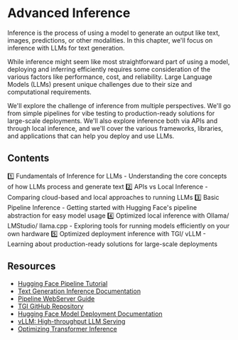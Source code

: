 # Advanced Inference

Inference is the process of using a model to generate an output like text, images, predictions, or other modalities. In this chapter, we'll focus on inference with LLMs for text generation.

While inference might seem like most straightforward part of using a model, deploying and inferring efficiently requires some consideration of the various factors like performance, cost, and reliability. Large Language Models (LLMs) present unique challenges due to their size and computational requirements.

We'll explore the challenge of inference from multiple perspectives. We'll go from simple pipelines for vibe testing to production-ready solutions for large-scale deployments. We'll also explore inference both via APIs and through local inference, and we'll cover the various frameworks, libraries, and applications that can help you deploy and use LLMs.

## Contents

1️⃣ Fundamentals of Inference for LLMs - Understanding the core concepts of how LLMs process and generate text
2️⃣ APIs vs Local Inference - Comparing cloud-based and local approaches to running LLMs
3️⃣ Basic Pipeline Inference - Getting started with Hugging Face's pipeline abstraction for easy model usage
4️⃣ Optimized local inference with Ollama/ LMStudio/ llama.cpp - Exploring tools for running models efficiently on your own hardware
5️⃣ Optimized deployment inference with TGI/ vLLM - Learning about production-ready solutions for large-scale deployments

## Resources

- [Hugging Face Pipeline Tutorial](https://huggingface.co/docs/transformers/en/pipeline_tutorial)
- [Text Generation Inference Documentation](https://huggingface.co/docs/text-generation-inference/en/index)
- [Pipeline WebServer Guide](https://huggingface.co/docs/transformers/en/pipeline_tutorial#using-pipelines-for-a-webserver)
- [TGI GitHub Repository](https://github.com/huggingface/text-generation-inference)
- [Hugging Face Model Deployment Documentation](https://huggingface.co/docs/inference-endpoints/index)
- [vLLM: High-throughput LLM Serving](https://github.com/vllm-project/vllm)
- [Optimizing Transformer Inference](https://huggingface.co/blog/optimize-transformer-inference)